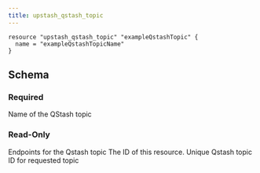 ```yaml
---
title: upstash_qstash_topic
---
```


<RequestExample>

```hcl Example Usage
resource "upstash_qstash_topic" "exampleQstashTopic" {
  name = "exampleQstashTopicName"
}
```

</RequestExample>

## Schema

### Required

<ParamField query="name" type="string" required>
    Name of the QStash topic
</ParamField>

### Read-Only

<ResponseField name="endpoints" type="list(map(string))">
    Endpoints for the Qstash topic
</ResponseField>

<ResponseField name="id" type="string">
    The ID of this resource.
</ResponseField>

<ResponseField name="topic_id" type="string">
    Unique Qstash topic ID for requested topic
</ResponseField>
